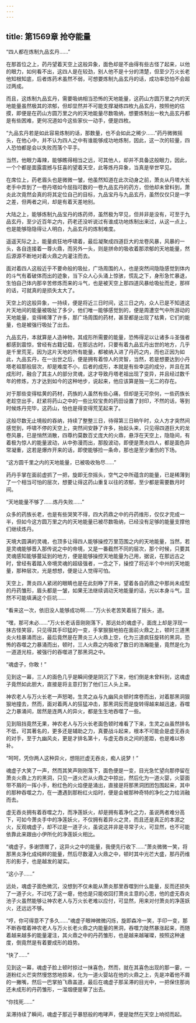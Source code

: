 ```yaml
---
---
---
```

title: 第1569章 抢夺能量
---



“四人都在炼制九品玄丹……”

在那首位之上，药丹望着天空上这般异象，面色却是不由得有些古怪了起来，以他的眼力，如何看不出，这四人是在较劲，别人他不是十分的清楚，但至少万火长老他知根知底，后者炼药术虽然不弱，可想要炼制九品玄丹的话，成功率恐怕不会超过两成。

而且，这炼制九品玄丹，需要吸纳相当恐怖的天地能量，这药山方圆万里之内的天地能量虽然极其的浓郁，但却显然并不可能支撑凝练四枚九品玄丹，按照他的估摸，即便是在药山方圆万里之内的天地能量尽数吸纳，想要炼制出一枚九品玄丹都是有些困难，更何况道如今这些家伙一动手，便是四枚。

“九品玄丹若是如此容易炼制的话，那数量，也不会如此之稀少……”药丹微微摇头，在他心中，并不认为四人之中有谁能够成功地炼制，因此，这一次的较量，四人恐怕都是会以失败而落个平手。

当然，他眼力毒辣，能够瞧得相当之远，可其他人，却并不具备这般眼力，因此，一个个都是面露震撼与狂喜的望着天空，此等炼丹异象，当真是举世罕见。

在席位上，药老眉头也是微微一皱，他虽然知道在此次动身之前，萧炎从丹塔大长老手中弄到了一卷丹塔如今屈指可数的一卷九品玄丹的药方，但他却未曾料到，萧炎此次竟然会真的将其定位自己的目标，九品宝丹与九品玄丹，虽然仅仅只是一字之差，但两者之间，却是有着天差地别。

大陆之上，能够炼制九品宝丹的炼药师，虽然极为罕见，但并非是没有，可至于九品玄丹，至少近百年之内，药老还没听说过有谁成功地炼制出来过，从这一点上，也是能够隐隐得让人明白，九品玄丹的炼制难度。

遥遥天际之上，能量疯狂地呼啸着，最后凝聚成四道巨大的龙卷风暴，风暴的一头，各自连接着一尊火鼎，而另外一头，则是拼命的吸收着那浓郁的天地能量，然后源源不断地对着火鼎之内灌注而去。

面对着四人这般近乎不要命般的吸扯，广场周围的人，也是突然间隐隐感觉到体内的斗气有着破体而出的迹象，当下众人心头涌上惊骇，慌乱之下，身形急忙暴退，生怕自己体内那辛苦修炼而来的斗气，也是被天空上那四道风暴给吸扯而走，那样的话，可就真的是损失太大了。

天空上的这般异象，一持续，便是将近三日时间，这三日之内，众人已是不知道这片天地间的能量被吸扯了多少，他们唯一能够感觉到的，便是周遭空气中所游动的天地能量，变得稀薄了许多，那广场周围的药材，甚至都是出现了枯黄，它们的能量，也是被强行吸扯了出去。

九品玄丹，本就算是人造神物，其成形所需要的能量，恐怖得足以让诸多斗圣强者都感到震惊，曾经有古籍记载，在那远古时，只要有着九品玄丹出世的地方，几乎是千里荒芜，因为这片天地的所有能量，都被纳入进了丹药之内，而也正因为如此，九品玄丹，在一出世之后，便是拥有着惊人的灵智，当然，若是想要达到小丹塔老祖那般层次，却是难度不小，后者的成形，本就是有些幸运的成分，并且在其成形时，融合了其主人的部分灵魂，这才导致丹塔老祖出现了变异，并且经过数千年的修炼，方才达到如今的这种地步，说起来，他应该算是独一无二的存在。

对于那些变得枯黄的药材，药族的人虽然有些心痛，但却是无可奈何，一些药族长老趁空出手，赶紧将药山之中的一些比较宝贵的药田设置了封印，不然的话，等到时候炼丹完毕，这药山，怕也是得变得荒芜起来了。

这般尽数无止境般的吞纳，持续了整整三日，待得第三日晌午时，众人方才突然间感觉到，呼啸不停的天空上，突然间安静了许多，抬起头来，只见得四道巨大的龙卷风暴，已是悄然消散，四尊约莫数百丈庞大的火鼎，悬浮在天空上，隐隐间，有着极为惊人的能量波动，从中弥漫而出，那股波动，即便是萧炎四人，都是面色异常凝重，这若是爆炸开来的话，即使能够捡一条命，那也是至少重伤的下场。

“这方圆千里之内的天地能量，已被吸收殆尽……”

药丹手掌在面前虚抓了一把，旋即无奈摇头，空气之中所蕴含的能量，已是稀薄到了一个相当可怕的层次，想要让得这药山重复以往的浓郁，至少都是需要数月时间。

“天地能量不够了……炼丹失败……”

众多的药族长老，也是有些哭笑不得，四大药鼎之中的丹药维形，仅仅才完成一半，但如今这方圆万里之内的天地能量已被尽数吸纳，已经没有足够的能量支撑他们继续炼丹。

天境大圆满的灵魂，也顶多让得四人能够操控万里范围之内的天地能量，当然，若是灵魂能够晋入那传说之中的帝境，又是一番截然不同的层次，那个时候，只要其灵魂感知能够蔓延到的地方，便是能够操控天地能量为己用，据说，在那远古之时，曾经有着踏入帝境灵魂的超级强者，一念之下，操控了将近半个中州的天地能量，那种层次，光是想想，便是让人觉得可怕。

天空上，萧炎四人紧闭的眼睛也是在此刻睁了开来，望着各自药鼎之中那尚未成型的丹药雏形，眉头都是一皱，如果无法继续调动天地能量的话，光以本身斗气，显然不可能填满这个巨坑……

“看来这一次，依旧没人能够成功啊……”万火长老苦笑着摇了摇头，道。

“嘿，那可未必……”万火长老话音刚刚落下，那远处的魂虚子，面庞上却是浮现一抹古怪笑容，只见得其手印猛的一变，手掌狠狠地拍在面前火鼎之上，顿时三道黑炎火柱暴涌而出，最后竟然是在萧炎三人火鼎上空，化为三道疯狂旋转的黑洞，恐怖的吞噬之力暴涌而出，顿时，三人火鼎之内吸收了数日的浩瀚能量，竟然是化为一道道光柱，被强行的吞噬进了那黑洞之中。

“魂虚子，你敢！”

见到这一幕，三人的面色几乎是瞬间便是阴沉了下来，他们倒是未曾料到，这魂虚子竟然如此胆大，直接是将主意打到了他们三人头上来。

神农老人与万火长老一声怒喝，生灵之焱与九幽风炎顿时席卷而出，对着那黑洞狠狠地撞去，然而，面对着两人的狂猛冲击，那黑洞反而是旋转得越来越迅速，吞噬之力暴涌间，居然是连两人的异火，都是生生地吞噬了一些。

见到阻挡竟然无果，神农老人与万火长老面色顿时难看了下来，生灵之焱虽然排名不低，可其著名的，更多还是辅助之力，真要战斗起来，根本不可能会是虚无吞炎的对手，至于九幽风炎，更是才排名第十，与虚无吞炎之间的差距，也是难以弥补。

“呵呵，凭你两人这种异火，想阻拦虚无吞炎，痴人说梦！”

魂虚子大笑了一声，然而其笑声刚刚落下，面色便是一变，目光急忙望向那停留在萧炎火鼎上方的黑洞，只见一道火芒从火鼎之中掠出，然后化为一道火婴，火婴面带不屑的一挥小手，粉红色的火焰便是涌出，直接是将那黑洞团团包围起来，其中的那种吞噬之力，在一遭遇到那粉红火焰时，便是会被那种奇特的净化之力给消融而去。

虚无吞炎拥有着吞噬之力，而净莲妖火，却是拥有着净化之力，虽说两者难分高下，可如今萧炎手中的净莲妖火，不仅拥有着异火之灵，而且还是真正的本源之火，反观魂虚子，却不过是一道子火，虽说这并非是寻常子火，可显然，也不可能依靠此来跟由小伊所化的净莲妖火相比。

“魂虚子，多谢馈赠了，这异火之中的能量，我便先行收下……”萧炎微微一笑，将那黑炎净化成纯粹的能量，然后尽数灌入火鼎之中，顿时其中光芒大盛，那丹药维形的影子，也是越发的凝实。

“这小子……”

远处，魂虚子面色微沉，没想到不仅未能从萧炎那里吞噬到什么能量，反而还损失了一道子火，不过吃了这一瘪，他也是只能收回打萧炎主意的心思，他的虚无吞炎池子火虽然能够让神农老人与万火长老难以应付，可显然，用来对付萧炎的净莲妖火，还远远不够。

“哼，你可得意不了多久……”魂虚子眼神微微闪烁，旋即森冷一笑，手印一变，那不断吞噬着神农老人与万火长老火鼎之内能量的黑洞，吞噬力陡然暴涨起来，而随着越来越多的能量灌注，其火鼎之中的丹药雏形，也是越来越璀璨，按照这种速度，倒竟然是有着要成形的趋势。

“快了……”

见到这一幕，魂虚子脸上顿时掠过一抹喜色，然而，就在其喜色出现的那一霎，一道粉红火芒突然慢悠悠地掠来，化为一道火婴站在他的火鼎之上，先是冲着他不屑的一撇嘴，然后一巴掌拍飞鼎盖道，最后在魂虚子那呆滞的目光中，一把保住那尚还未成形的丹药雏形，一溜烟便是窜了出去。

“你找死……”

呆滞持续了瞬间，魂虚子那近乎暴怒般的咆哮声，便是陡然在天空上响彻而起。